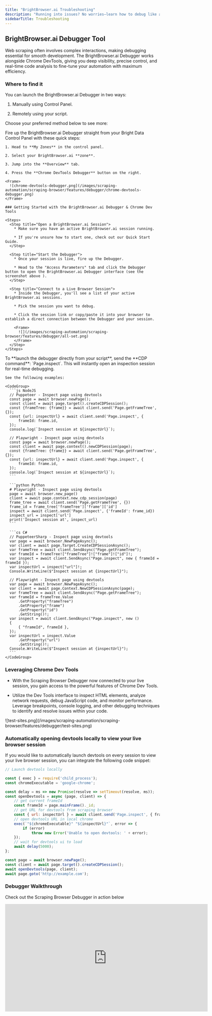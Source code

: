 ```yaml
---
title: "BrightBrowser.ai Troubleshooting"
description: "Running into issues? No worries—learn how to debug like a pro, decode error messages, and fine-tune your scraping setup using Chrome DevTools. Master troubleshooting techniques to keep your automation smooth and efficient."
sidebarTitle: Troubleshooting
---
```


## BrightBrowser.ai Debugger Tool

Web scraping often involves complex interactions, making debugging essential for smooth development. The BrightBrowser.ai Debugger works alongside Chrome DevTools, giving you deep visibility, precise control, and real-time code analysis to fine-tune your automation with maximum efficiency.

### Where to find it

You can launch the BrightBrowser.ai Debugger in two ways:

1. Manually using Control Panel.

2. Remotely using your script.

Choose your preferred method below to see more:

<Tabs>
  <Tab title="Manually">
    Fire up the BrightBrowser.ai Debugger straight from your Bright Data Control Panel with these quick steps:

    1. Head to **My Zones** in the control panel.

    2. Select your BrightBrowser.ai **zone**.

    3. Jump into the **Overview** tab.

    4. Press the **Chrome DevTools Debugger** button on the right.

    <Frame>
      ![chrome-devtools-debugger.png](/images/scraping-automation/scraping-browser/features/debugger/chrome-devtools-debugger.png)
    </Frame>

    ### Getting Started with the BrightBrowser.ai Debugger & Chrome Dev Tools

    <Steps>
      <Step title="Open a BrightBrowser.ai Session">
        * Make sure you have an active BrightBrowser.ai session running.

        * If you're unsure how to start one, check out our Quick Start Guide.
      </Step>

      <Step title="Start the Debugger">
        * Once your session is live, fire up the Debugger.

        * Head to the "Access Parameters" tab and click the Debugger button to open the BrightBrowser.ai Debugger interface (see the screenshot above ).
      </Step>

      <Step title="Connect to a Live Browser Session">
        * Inside the Debugger, you'll see a list of your active BrightBrowser.ai sessions.

        * Pick the session you want to debug.

        * Click the session link or copy/paste it into your browser to establish a direct connection between the Debugger and your session.

        <Frame>
          ![](/images/scraping-automation/scraping-browser/features/debugger/all-set.png)
        </Frame>
      </Step>
    </Steps>
  </Tab>

  <Tab title="Remotely">
    To **launch the debugger directly from your script**, send the **CDP command**: `Page.inspect`.
    This will instantly open an inspection session for real-time debugging.

    See the following examples:

    <CodeGroup>
      ```js NodeJS
      // Puppeteer - Inspect page using devtools
      const page = await browser.newPage();
      const client = await page.target().createCDPSession();
      const {frameTree: {frame}} = await client.send('Page.getFrameTree', {});
      const {url: inspectUrl} = await client.send('Page.inspect', {
          frameId: frame.id,
      });
      console.log(`Inspect session at ${inspectUrl}`);

      // Playwright - Inspect page using devtools
      const page = await browser.newPage();
      const client = await page.context().newCDPSession(page);
      const {frameTree: {frame}} = await client.send('Page.getFrameTree', {});
      const {url: inspectUrl} = await client.send('Page.inspect', {
          frameId: frame.id,
      });
      console.log(`Inspect session at ${inspectUrl}`);
      ```

      ```python Python
      # Playwright - Inspect page using devtools
      page = await browser.new_page()
      client = await page.context.new_cdp_session(page)
      frame_tree = await client.send('Page.getFrameTree', {})
      frame_id = frame_tree['frameTree']['frame']['id']
      inspect = await client.send('Page.inspect', {'frameId': frame_id})
      inspect_url = inspect['url']
      print('Inspect session at', inspect_url)
      ```

      ```cs C#
      // PuppeteerSharp - Inspect page using devtools
      var page = await browser.NewPageAsync();
      var client = await page.Target.CreateCDPSessionAsync();
      var frameTree = await client.SendAsync("Page.getFrameTree");
      var frameId = frameTree!["frameTree"]!["frame"]!["id"]!;
      var inspect = await client.SendAsync("Page.inspect", new { frameId = frameId });
      var inspectUrl = inspect["url"]!;
      Console.WriteLine($"Inspect session at {inspectUrl}");

      // Playwright - Inspect page using devtools
      var page = await browser.NewPageAsync();
      var client = await page.Context.NewCDPSessionAsync(page);
      var frameTree = await client.SendAsync("Page.getFrameTree");
      var frameId = frameTree.Value
          .GetProperty("frameTree")
          .GetProperty("frame")
          .GetProperty("id")
          .GetString()!;
      var inspect = await client.SendAsync("Page.inspect", new ()
      {
          { "frameId", frameId },
      });
      var inspectUrl = inspect.Value
          .GetProperty("url")
          .GetString()!;
      Console.WriteLine($"Inspect session at {inspectUrl}");
      ```
    </CodeGroup>
  </Tab>
</Tabs>

### Leveraging Chrome Dev Tools

* With the Scraping Browser Debugger now connected to your live session, you gain access to the powerful features of Chrome Dev Tools.

* Utilize the Dev Tools interface to inspect HTML elements, analyze network requests, debug JavaScript code, and monitor performance. Leverage breakpoints, console logging, and other debugging techniques to identify and resolve issues within your code.

<Frame>
  ![test-sites.png](/images/scraping-automation/scraping-browser/features/debugger/test-sites.png)
</Frame>

### Automatically opening devtools locally to view your live browser session

If you would like to automatically launch devtools on every session to view your live browser session, you can integrate the following code snippet:

```js NodeJS - Puppeteer
// Launch devtools locally

const { exec } = require('child_process');
const chromeExecutable = 'google-chrome';

const delay = ms => new Promise(resolve => setTimeout(resolve, ms));
const openDevtools = async (page, client) => {
    // get current frameId
    const frameId = page.mainFrame()._id;
    // get URL for devtools from scraping browser
    const { url: inspectUrl } = await client.send('Page.inspect', { frameId });
    // open devtools URL in local chrome
    exec(`"${chromeExecutable}" "${inspectUrl}"`, error => {
        if (error)
            throw new Error('Unable to open devtools: ' + error);
    });
    // wait for devtools ui to load
    await delay(5000);
};

const page = await browser.newPage();
const client = await page.target().createCDPSession();
await openDevtools(page, client);
await page.goto('http://example.com');
```

### Debugger Walkthrough

Check out the Scraping Browser Debugger in action below

<Frame>
  <iframe width="660" height="350" src="https://www.youtube.com/embed/68Kom7tS-QY" title="Debugger Walkthrough" frameborder="0" allow="accelerometer; autoplay; clipboard-write; encrypted-media; gyroscope; picture-in-picture" allowfullscreen />
</Frame>

## Error codes

Analyze some of the popular error codes you might be receiving below:

| Error Code | Meaning                                 | What can you do about it?                                                                                                                                               |
| ---------- | --------------------------------------- | ----------------------------------------------------------------------------------------------------------------------------------------------------------------------- |
| `407`      | An issue with the remote browser's port | Please check your remote browser's port. The correct port for Scraping Browser is either the default port:9222 OR if you are using Selenium specifically, use port:9515 |
| `403`      | Authentication Error                    | Check authentication credentials (username, password) and check that you are using the correct "Browser API" zone from Bright Data control panel                        |
| `503`      | Service Unavailable                     | We are likely scaling browsers right now to meet demand. Try to reconnect in 1 minute.                                                                                  |

## FAQs

Check out our [frequently asked questions](/scraping-automation/scraping-browser/faqs) regarding Scraping Browser

## How To

Find out more about the [common library navigational functions](/scraping-automation/scraping-browser/code-examples) and examples for browser automation and specifically for Scraping Browser